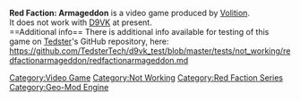 <strong>Red Faction: Armageddon</strong> is a video game produced by [[Volition]].
<br />
It does not work with [[D9VK]] at present.
<br />
==Additional info==
There is additional info available for testing of this game on [[User:Tedster|Tedster]]'s GitHub repository, here:
<br />
https://github.com/TedsterTech/d9vk_test/blob/master/tests/not_working/redfactionarmageddon/redfactionarmageddon.md

[[Category:Video Game]]
[[Category:Not Working]]
[[Category:Red Faction Series]]
[[Category:Geo-Mod Engine]]
